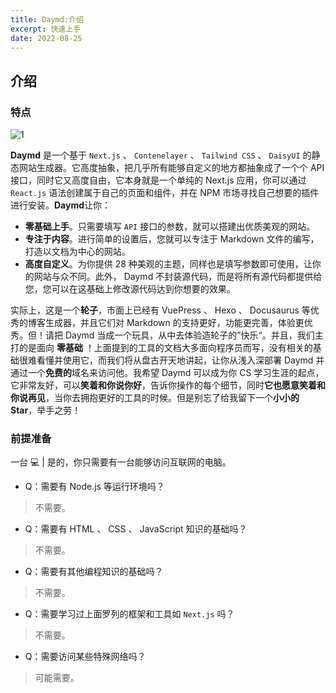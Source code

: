 ```yaml
---
title: Daymd:介绍
excerpt: 快速上手
date: 2022-08-25
---
```


## 介绍

### 特点

![1](https://jetzihan-img.oss-cn-beijing.aliyuncs.com/blog/daymdBanner.png)  

**Daymd** 是一个基于 `Next.js` 、 `Contenelayer` 、 `Tailwind CSS` 、 `DaisyUI` 的静态网站生成器。它高度抽象，把几乎所有能够自定义的地方都抽象成了一个个 API 接口，同时它又高度自由，它本身就是一个单纯的 Next.js 应用，你可以通过 `React.js` 语法创建属于自己的页面和组件，并在 NPM 市场寻找自己想要的插件进行安装。**Daymd**让你：  

- **零基础上手**。只需要填写 `API` 接口的参数，就可以搭建出优质美观的网站。
- **专注于内容**。进行简单的设置后，您就可以专注于 Markdown 文件的编写，打造以文档为中心的网站。
- **高度自定义**。为你提供 28 种美观的主题，同样也是填写参数即可使用，让你的网站与众不同。此外， Daymd 不封装源代码，而是将所有源代码都提供给您，您可以在这基础上修改源代码达到你想要的效果。  

实际上，这是一个**轮子**，市面上已经有 VuePress 、 Hexo 、 Docusaurus 等优秀的博客生成器，并且它们对 Markdown 的支持更好，功能更完善，体验更优秀。但！请把 Daymd 当成一个玩具，从中去体验造轮子的”快乐“。并且，我们主打的是面向 **零基础** ！上面提到的工具的文档大多面向程序员而写，没有相关的基础很难看懂并使用它，而我们将从盘古开天地讲起，让你从浅入深部署 Daymd 并通过一个**免费的**域名来访问他。我希望 Daymd 可以成为你 CS 学习生涯的起点，它非常友好，可以**笑着和你说你好**，告诉你操作的每个细节，同时**它也愿意笑着和你说再见**，当你去拥抱更好的工具的时候。但是别忘了给我留下一个**小小的 Star**，举手之劳！

### 前提准备

一台 💻 | 是的，你只需要有一台能够访问互联网的电脑。  

- Q：需要有 Node.js 等运行环境吗？

> 不需要。

- Q：需要有 HTML 、 CSS 、 JavaScript 知识的基础吗？

> 不需要。

- Q：需要有其他编程知识的基础吗？

> 不需要。

- Q：需要学习过上面罗列的框架和工具如 `Next.js` 吗？

> 不需要。

- Q：需要访问某些特殊网络吗？

> 可能需要。
